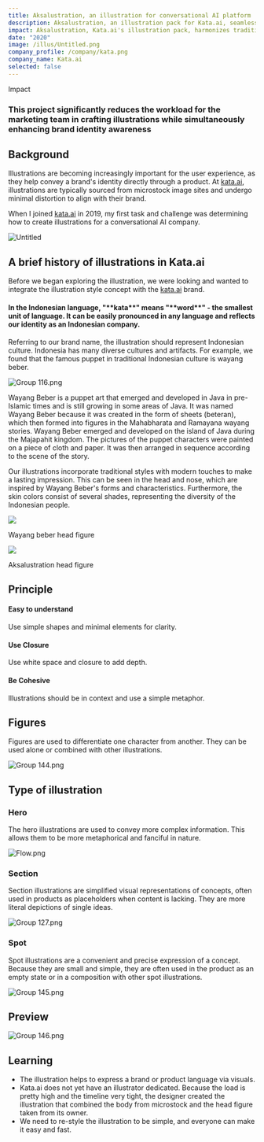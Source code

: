 ```yaml
---
title: Aksalustration, an illustration for conversational AI platform
description: Aksalustration, an illustration pack for Kata.ai, seamlessly blends traditional Indonesian puppetry with modern art, enhancing brand awareness and visual appeal.
impact: Aksalustration, Kata.ai's illustration pack, harmonizes traditional Indonesian puppetry with modern art, elevating brand awareness and leaving a lasting impression. It sets a standard for illustrations, contributing to increased brand awareness.
date: "2020"
image: /illus/Untitled.png
company_profile: /company/kata.png
company_name: Kata.ai
selected: false
---
```


<div>
<p className="mb-0 font-medium text-lg dark:text-zinc-300">Impact</p>

<h3 className=" bg-gradient-to-br from-pink-500 to-indigo-500  dark:from-pink-500 dark:to-indigo-500 bg-clip-text text-transparent text-3xl lg:text-4xl mb-8">
This project significantly reduces the workload for the marketing team in crafting illustrations while simultaneously enhancing brand identity awareness
</h3>
</div>

## Background
Illustrations are becoming increasingly important for the user experience, as they help convey a brand's identity directly through a product. At [kata.ai](http://kata.ai/), illustrations are typically sourced from microstock image sites and undergo minimal distortion to align with their brand.

When I joined [kata.ai](http://kata.ai/) in 2019, my first task and challenge was determining how to create illustrations for a conversational AI company.

![Untitled](/illus/Untitled.png)

## A brief history of illustrations in Kata.ai

Before we began exploring the illustration, we were looking and wanted to integrate the illustration style concept with the [kata.ai](http://kata.ai/) brand.

<h4 className="bg-gradient-to-b from-zinc-600 to-zinc-500 dark:from-zinc-400 dark:to-zinc-500 bg-clip-text text-transparent text-2xl mb-4">
In the Indonesian language, "**kata**" means "**word**" - the smallest unit of language. It can be easily pronounced in any language and reflects our identity as an Indonesian company.

</h4>

Referring to our brand name, the illustration should represent Indonesian culture. Indonesia has many diverse cultures and artifacts. For example, we found that the famous puppet in traditional Indonesian culture is wayang beber.

![Group 116.png](/illus/Group_116.png)

Wayang Beber is a puppet art that emerged and developed in Java in pre-Islamic times and is still growing in some areas of Java. It was named Wayang Beber because it was created in the form of sheets (beteran), which then formed into figures in the Mahabharata and Ramayana wayang stories. Wayang Beber emerged and developed on the island of Java during the Majapahit kingdom. The pictures of the puppet characters were painted on a piece of cloth and paper. It was then arranged in sequence according to the scene of the story.

Our illustrations incorporate traditional styles with modern touches to make a lasting impression. This can be seen in the head and nose, which are inspired by Wayang Beber's forms and characteristics. Furthermore, the skin colors consist of several shades, representing the diversity of the Indonesian people.




<div className="grid grid-cols-2 gap-6 mt-6 mb-6">

<div>
<img src="/illus/Group_35.png" />
<p>Wayang beber head figure</p>
</div>

<div>
<img src="/illus/Group_42.png"/>
<p>Aksalustration head figure</p>
</div>




</div>



## Principle

#### Easy to understand

Use simple shapes and minimal elements for clarity.

#### Use Closure

Use white space and closure to add depth.

#### Be Cohesive

Illustrations should be in context and use a simple metaphor.

## Figures

Figures are used to differentiate one character from another. They can be used alone or combined with other illustrations.

![Group 144.png](/illus/Group_144.png)

## Type of illustration

### Hero

The hero illustrations are used to convey more complex information. This allows them to be more metaphorical and fanciful in nature.

![Flow.png](/illus/Flow.png)

### Section

Section illustrations are simplified visual representations of concepts, often used in products as placeholders when content is lacking. They are more literal depictions of single ideas.

![Group 127.png](/illus/Group_127.png)

### Spot

Spot illustrations are a convenient and precise expression of a concept. Because they are small and simple, they are often used in the product as an empty state or in a composition with other spot illustrations.

![Group 145.png](/illus/Group_145.png)

## Preview

![Group 146.png](/illus/Group_146.png)

## Learning

- The illustration helps to express a brand or product language via visuals.
- Kata.ai does not yet have an illustrator dedicated. Because the load is pretty high and the timeline very tight, the designer created the illustration that combined the body from microstock and the head figure taken from its owner.
- We need to re-style the illustration to be simple, and everyone can make it easy and fast.